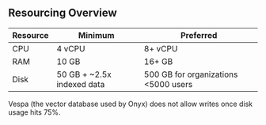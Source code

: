 ## Resourcing Overview

| Resource | Minimum | Preferred |
| --- | --- | --- |
| CPU | 4 vCPU | 8+ vCPU |
| RAM | 10 GB | 16+ GB |
| Disk | 50 GB + ~2.5x indexed data | 500 GB for organizations \<5000 users |

<Warning>
  Vespa (the vector database used by Onyx) does not allow writes once disk usage hits 75%.
</Warning>

